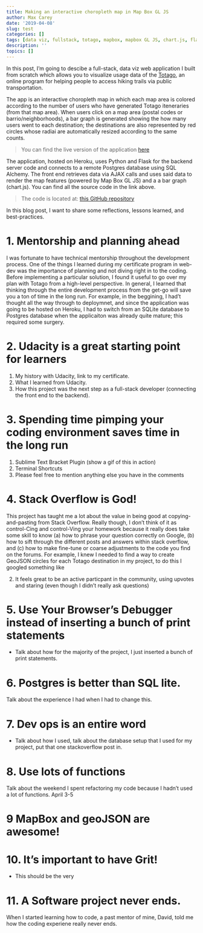 ```yaml
---
title: Making an interactive choropleth map in Map Box GL JS
author: Max Carey
date: '2019-04-08'
slug: test
categories: []
tags: [data viz, fullstack, totago, mapbox, mapbox GL JS, chart.js, flask, sqlalchemy, python, udacity]
description: ''
topics: []
---
```


In this post, I'm going to descibe a full-stack, data viz web application I built from scratch which allows you to visualize usage data of the <a href="https://www.totago.com" target=blank>Totago</a>, an online program for helping people to access hiking trails via public transportation.

The app is an interactive choropleth map in which each map area is colored according to the number of users who have generated Totago iteneraries (from that map area). When users click on a map area (postal codes or barrio/neighborhoods), a bar graph is generated showing the how many users went to each destination; the destinations are also represented by red circles whose radiai are automatically resized according to the same counts.

> You can find the live version of the application <a href="https://nameless-sierra-49126.herokuapp.com/map/" target=blank>here</a>

The application, hosted on Heroku, uses Python and Flask for the backend server code and connects to a remote Postgres database using SQL Alchemy. The front end retrieves data via AJAX calls and uses said data to render the map features (powered by Map Box GL JS) and a a bar graph (chart.js). You can find all the source code in the link above.

> The code is located at: <a href="https://github.com/turnofftheapp/mapProj" target=blank>this GitHub repository</a>

In this blog post, I want to share some reflections, lessons learned, and best-practices.

# 1. Mentorship and planning ahead

I was fortunate to have technical mentorship throughout the development process. One of the things I learned during my certificate program in web-dev was the importance of planning and not diving right in to the coding. Before implementing a particular solution, I found it useful to go over my plan with Totago from a high-level perspective. In general, I learned that thinking through the entire development process from the get-go will save you a ton of time in the long run. For example, in the beggining, I had't thought all the way through to deploymnet, and since the application was going to be hosted on Heroku, I had to switch from an SQLite database to Postgres database when the applicaiton was already quite mature; this required some surgery.

# 2. Udacity is a great starting point for learners
1. My history with Udacity, link to my certificate.
2. What I learned from Udacity.
3. How this project was the next step as a full-stack developer (connecting the front end to the backend).

# 3. Spending time pimping your coding environment saves time in the long run
1. Sublime Text Bracket Plugin (show a gif of this in action)
2. Terminal Shortcuts
3. Please feel free to mention anything else you have in the comments

# 4. Stack Overflow is God!
This project has taught me a lot about the value in being good at copying-and-pasting from Stack Overflow. Really though, I don't think of it as control-Cing and control-Ving your homework because it really does take some skill to know (a) how to phrase your question correctly on Google, (b) how to sift through the different posts and answers within stack overflow, and (c) how to make fine-tune or coarse adjustments to the code you find on the forums. For example, I knew I needed to find a way to create GeoJSON circles for each Totago destination in my project, to do this I googled something like


2. It feels great to be an active particpant in the community, using upvotes and staring (even though I didn't really ask questions)

# 5. Use Your Browser's Debugger instead of inserting a bunch of print statements
- Talk about how for the majority of the project, I just inserted a bunch of print statements.

# 6. Postgres is better than SQL lite.
Talk about the experience I had when I had to change this.

# 7. Dev ops is an entire word
- Talk about how I used, talk about the database setup that I used for my project, put that one stackoverflow post in.

# 8. Use lots of functions
Talk about the weekend I spent refactoring my code because I hadn't used a lot of functions. April 3-5

# 9 MapBox and geoJSON are awesome!

# 10. It's important to have Grit!
- This should be the very 

# 11. A Software project never ends.
When I started learning how to code, a past mentor of mine, David, told me how the coding experiene really never ends.